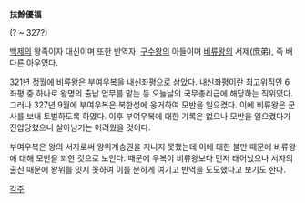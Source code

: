 '''扶餘優福'''

(? ~ 327?)

[[백제]]의 왕족이자 대신이며 또한 반역자. [[구수왕]]의 아들이며 [[비류왕]]의 서제(庶弟), 즉 배다른 아우였다.

321년 정월에 비류왕은 부여우복을 내신좌평으로 삼았다. 내신좌평이란 최고위직인 6좌평 중 하나로 왕명의 출납 업무를 맡는 등 오늘날의 국무총리급에 해당하는 직위였다. 그러나 327년 9월에 부여우복은 북한성에 웅거하여 모반을 일으켰다. 이에 비류왕은 군사를 보내 토벌하도록 하였다. 이후 부여우복에 대한 기록은 없으나 모반을 일으켰다가 진압당했으니 살아남기는 어려웠을 것이다.

부여우복은 왕의 서자로써 왕위계승권을 지니지 못했는데 이에 대한 불만 때문에 비류왕에 대해 모반을 꾀한 것으로 보인다. 때문에 우복이 비류왕보다 먼저 태어났으나 서자의 출신 때문에 왕위를 잇지 못하여 이를 분하게 여기고 반역을 도모했다고 보기도 한다.

[[각주]]
